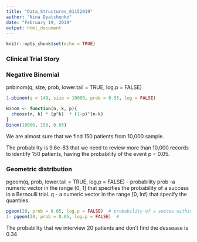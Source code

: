 ```yaml
---
title: "Data_Structures_01152019"
author: "Nina Dyatchenko"
date: "February 19, 2019"
output: html_document
---
```


```r
knitr::opts_chunk$set(echo = TRUE)
```

### Clinical Trial Story

### Negative Binomial
pnbinom(q, size, prob, lower.tail = TRUE, log.p = FALSE)

```r
1-pbinom(q = 149, size = 10000, prob = 0.95, log = FALSE)

Binom <- function(n, k, p){
  choose(n, k) * (p^k)  * (1-p)^(n-k)
}
Binom(10000, 150, 0.05)
```
We are almost sure that we find 150 patients from 10,000 sample.

The probability is 9.6e-83 that we need to review more than 10,000 records 
to identify 150 patients, having the probability of the event p = 0.05.


### Geometric distribution
pgeom(q, prob, lower.tail = TRUE, log.p = FALSE) - probability
prob -a numeric vector in the range [0, 1] that specifies the probability of 
a success in a Bernoulli trial.
q - a numeric vector in the range [0, Inf) that specify the quantiles.

```r
pgeom(20, prob = 0.05, log.p = FALSE)  # probability of a succes within fist 20 trials
1- pgeom(20, prob = 0.05, log.p = FALSE)  # 
```
The probability that we interview 20 patients and don't find the dessease is 0.34




